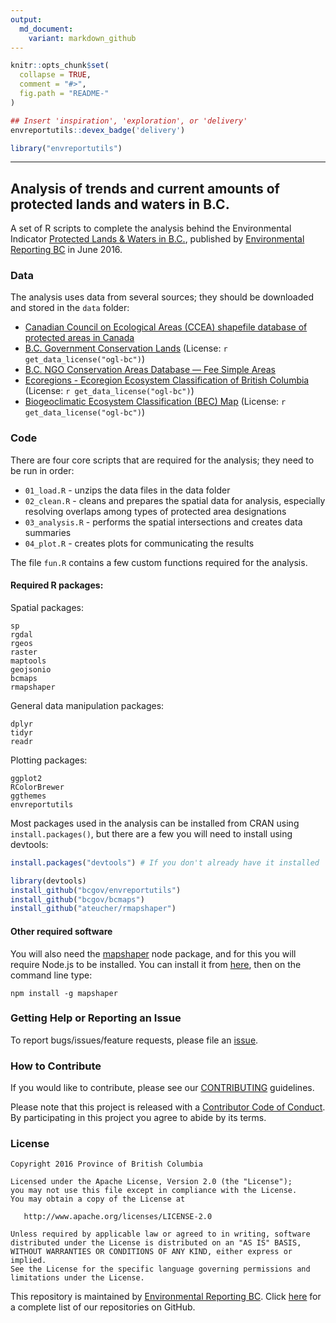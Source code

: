 ```yaml
---
output:
  md_document:
    variant: markdown_github
---
```


<!-- README.md is generated from README.Rmd. Please edit that file -->

```r
knitr::opts_chunk$set(
  collapse = TRUE,
  comment = "#>",
  fig.path = "README-"
)
```


  ```r
  ## Insert 'inspiration', 'exploration', or 'delivery'
  envreportutils::devex_badge('delivery')
  ```
  


```r
library("envreportutils")
```

---

## Analysis of trends and current amounts of protected lands and waters in B.C.

A set of R scripts to complete the analysis behind the Environmental Indicator [Protected Lands & Waters in B.C.](http://www.env.gov.bc.ca/soe/indicators/land/protected-lands-and-waters.html), published by [Environmental Reporting BC](http://www2.gov.bc.ca/gov/content?id=FF80E0B985F245CEA62808414D78C41B) in June 2016.

### Data

The analysis uses data from several sources; they should be downloaded and stored in the `data` folder:

-   [Canadian Council on Ecological Areas (CCEA) shapefile database of
    protected areas in Canada](http://www.ccea.org/download-carts-data/)
-   [B.C. Government Conservation
    Lands](https://catalogue.data.gov.bc.ca/dataset/68327529-c0d5-4fcb-b84e-f8d98a7f8612) (License: `r get_data_license("ogl-bc")`)
-   [B.C. NGO Conservation Areas Database &mdash; Fee Simple
    Areas](http://ltabc.ca/resources/2012-02-05-22-20-02)
-   [Ecoregions - Ecoregion Ecosystem Classification of British
    Columbia](https://catalogue.data.gov.bc.ca/dataset/d00389e0-66da-4895-bd56-39a0dd64aa78) (License: `r get_data_license("ogl-bc")`)
-   [Biogeoclimatic Ecosystem Classification (BEC)
    Map](https://catalogue.data.gov.bc.ca/dataset/f358a53b-ffde-4830-a325-a5a03ff672c3) (License: `r get_data_license("ogl-bc")`)
    
### Code

There are four core scripts that are required for the analysis; they need to be run in order:

- `01_load.R` - unzips the data files in the data folder
- `02_clean.R` - cleans and prepares the spatial data for analysis, especially resolving overlaps among types of protected area designations
- `03_analysis.R` - performs the spatial intersections and creates data summaries
- `04_plot.R` - creates plots for communicating the results

The file `fun.R` contains a few custom functions required for the analysis.

#### Required R packages:

Spatial packages:
```
sp
rgdal
rgeos
raster
maptools
geojsonio
bcmaps
rmapshaper
```

General data manipulation packages:
```
dplyr
tidyr
readr
```

Plotting packages:
```
ggplot2
RColorBrewer
ggthemes
envreportutils
```

Most packages used in the analysis can be installed from CRAN using `install.packages()`, but there are a few you will need to install using devtools:

```r
install.packages("devtools") # If you don't already have it installed

library(devtools)
install_github("bcgov/envreportutils")
install_github("bcgov/bcmaps")
install_github("ateucher/rmapshaper")
```

#### Other required software

You will also need the [mapshaper](https://github.com/mbloch/mapshaper) node package, and for this you will require Node.js to be installed. 
You can install it from [here](https://nodejs.org/en/), then on the command line type:

```
npm install -g mapshaper
```


### Getting Help or Reporting an Issue

To report bugs/issues/feature requests, please file an [issue](https://github.com/bcgov/bc_population_indicator/issues/).

### How to Contribute

If you would like to contribute, please see our [CONTRIBUTING](CONTRIBUTING.md) guidelines.

Please note that this project is released with a [Contributor Code of Conduct](CODE_OF_CONDUCT.md). By participating in this project you agree to abide by its terms.

### License

    Copyright 2016 Province of British Columbia

    Licensed under the Apache License, Version 2.0 (the "License");
    you may not use this file except in compliance with the License.
    You may obtain a copy of the License at 

       http://www.apache.org/licenses/LICENSE-2.0

    Unless required by applicable law or agreed to in writing, software
    distributed under the License is distributed on an "AS IS" BASIS,
    WITHOUT WARRANTIES OR CONDITIONS OF ANY KIND, either express or implied.
    See the License for the specific language governing permissions and
    limitations under the License.
    
This repository is maintained by [Environmental Reporting BC](http://www2.gov.bc.ca/gov/content?id=FF80E0B985F245CEA62808414D78C41B). Click [here](https://github.com/bcgov/EnvReportBC-RepoList) for a complete list of our repositories on GitHub.
